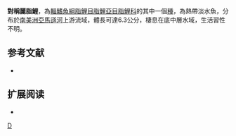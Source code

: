 {{Speciesbox 
| taxon = Astyanax symmetricus
| status = NE
| status_system = IUCN3.1
| authority =  [[Eigenmann|Eigenmann]], 1908
| synonyms = 
}}
'''對稱麗脂鯉'''，為[[輻鰭魚綱|輻鰭魚綱]][[脂鯉目|脂鯉目]][[脂鯉亞目|脂鯉亞目]][[脂鯉科|脂鯉科]]的其中一個[[種|種]]，為熱帶淡水魚，分布於[[南美洲|南美洲]][[亞馬遜河|亞馬遜河]]上游流域，體長可達6.3公分，棲息在底中層水域，生活習性不明。

==参考文献==
{{refbegin}}
*{{FishBase_species|genus=Astyanax|species=symmetricus|year=2013|month=11}}
{{refend}}

== 扩展阅读 ==
{{refbegin}}
*{{wikispecies-inline|Astyanax symmetricus|對稱麗脂鯉}}
{{refend}}
{{Taxonbar|from=Q6397770}}

[[Category:麗脂鯉屬|D]]


{{魚類小作品}}